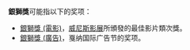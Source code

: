 '''銀獅獎'''可能指以下的奖项：
*[[銀獅獎_(電影)|銀獅獎 (電影)]]，[[威尼斯影展|威尼斯影展]]所頒發的最佳影片類次獎。
*[[銀獅獎_(廣告)|銀獅獎 (廣告)]]，戛纳国际广告节的奖项。
{{disambig|Cat=組織機構消歧義}}